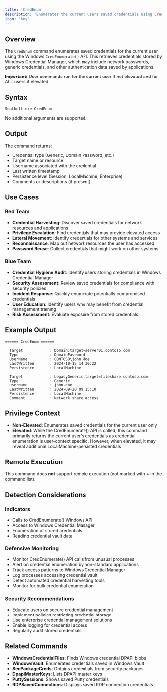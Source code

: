 ```yaml
---
title: 'CredEnum'
description: 'Enumerates the current users saved credentials using CredEnumerate()'
icon: 'key'
---
```


## Overview

The `CredEnum` command enumerates saved credentials for the current user using the Windows `CredEnumerate()` API. This retrieves credentials stored by Windows Credential Manager, which may include network passwords, generic credentials, and other authentication data saved by applications.

**Important:** User commands run for the current user if not elevated and for ALL users if elevated.

## Syntax

```
Seatbelt.exe CredEnum
```

No additional arguments are supported.

## Output

The command returns:
- Credential type (Generic, Domain Password, etc.)
- Target name or resource
- Username associated with the credential
- Last written timestamp
- Persistence level (Session, LocalMachine, Enterprise)
- Comments or descriptions (if present)

## Use Cases

### Red Team
- **Credential Harvesting**: Discover saved credentials for network resources and applications
- **Privilege Escalation**: Find credentials that may provide elevated access
- **Lateral Movement**: Identify credentials for other systems and services
- **Reconnaissance**: Map out network resources the user has accessed
- **Password Reuse**: Collect credentials that might work on other systems

### Blue Team
- **Credential Hygiene Audit**: Identify users storing credentials in Windows Credential Manager
- **Security Assessment**: Review saved credentials for compliance with security policies
- **Incident Response**: Quickly enumerate potentially compromised credentials
- **User Education**: Identify users who may benefit from credential management training
- **Risk Assessment**: Evaluate exposure from stored credentials

## Example Output

```
====== CredEnum ======

  Target            : Domain:target=server01.contoso.com
  Type              : DomainPassword
  UserName          : CONTOSO\john.doe
  LastWritten       : 2024-10-15 14:30:22
  Persistence       : LocalMachine

  Target            : LegacyGeneric:target=fileshare.contoso.com
  Type              : Generic
  UserName          : john.doe
  LastWritten       : 2024-09-20 09:15:10
  Persistence       : LocalMachine
  Comment           : Network share access
```

## Privilege Context

- **Non-Elevated**: Enumerates saved credentials for the current user only
- **Elevated**: While the CredEnumerate() API is called, this command primarily returns the current user's credentials as credential enumeration is user-context specific. However, when elevated, it may reveal additional LocalMachine-persisted credentials

## Remote Execution

This command does **not** support remote execution (not marked with + in the command list).

## Detection Considerations

### Indicators
- Calls to CredEnumerate() Windows API
- Access to Windows Credential Manager
- Enumeration of stored credentials
- Reading credential vault data

### Defensive Monitoring
- Monitor CredEnumerate() API calls from unusual processes
- Alert on credential enumeration by non-standard applications
- Track access patterns to Windows Credential Manager
- Log processes accessing credential vault
- Detect automated credential harvesting tools
- Monitor for bulk credential enumeration

### Security Recommendations
- Educate users on secure credential management
- Implement policies restricting credential storage
- Use enterprise credential management solutions
- Enable logging for credential access
- Regularly audit stored credentials

## Related Commands

- **WindowsCredentialFiles**: Finds Windows credential DPAPI blobs
- **WindowsVault**: Enumerates credentials saved in Windows Vault
- **SecPackageCreds**: Obtains credentials from security packages
- **DpapiMasterKeys**: Lists DPAPI master keys
- **PuttySessions**: Shows saved Putty credentials
- **RDPSavedConnections**: Displays saved RDP connection credentials
